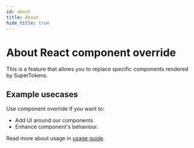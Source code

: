 ```yaml
---
id: about
title: About
hide_title: true
---
```


<!-- ./thirdpartyemailpassword/advanced-customizations/react-component-override/about.mdx -->

# About React component override

This is a feature that allows you to replace specific components rendered by SuperTokens.

## Example usecases
Use component override if you want to:
- Add UI around our components
- Enhance component's behaviour.

Read more about usage in [usage guide](./usage).

